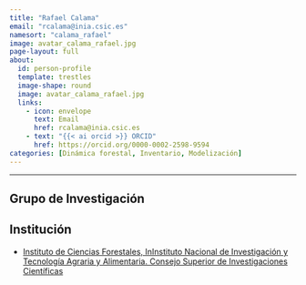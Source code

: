 ```yaml
---
title: "Rafael Calama"
email: "rcalama@inia.csic.es"  
namesort: "calama_rafael"
image: avatar_calama_rafael.jpg
page-layout: full
about: 
  id: person-profile
  template: trestles
  image-shape: round
  image: avatar_calama_rafael.jpg
  links:
    - icon: envelope
      text: Email
      href: rcalama@inia.csic.es
    - text: "{{< ai orcid >}} ORCID"
      href: https://orcid.org/0000-0002-2598-9594
categories: [Dinámica forestal, Inventario, Modelización]
---
```

 
<hr>

:::{#person-profile}

## Grupo de Investigación


## Institución
- [Instituto de Ciencias Forestales, InInstituto Nacional de Investigación y Tecnología Agraria y Alimentaria. Consejo Superior de Investigaciones Científicas](https://www.inia.es/)

:::
